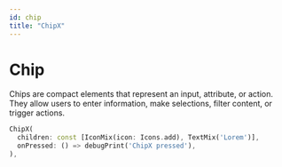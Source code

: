 ```yaml
---
id: chip
title: "ChipX"
---
```


# Chip

Chips are compact elements that represent an input, attribute, or action. They 
allow users to enter information, make selections, filter content, or trigger 
actions.

```dart
ChipX(
  children: const [IconMix(icon: Icons.add), TextMix('Lorem')],
  onPressed: () => debugPrint('ChipX pressed'),
),
```
